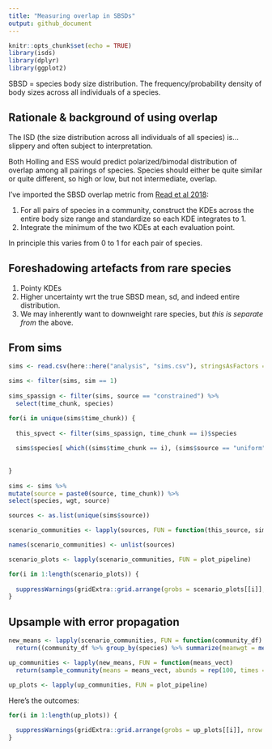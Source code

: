 ```yaml
---
title: "Measuring overlap in SBSDs"
output: github_document
---
```


```r
knitr::opts_chunk$set(echo = TRUE)
library(isds)
library(dplyr)
library(ggplot2)
```

SBSD = species body size distribution. The frequency/probability density of body sizes across all individuals of a species.

## Rationale & background of using overlap

The ISD (the size distribution across all individuals of all species) is...slippery and often subject to interpretation.

Both Holling and ESS would predict polarized/bimodal distribution of overlap among all pairings of species. Species should either be quite similar or quite different, so high or low, but not intermediate, overlap.

I've imported the SBSD overlap metric from [Read et al 2018](https://onlinelibrary.wiley.com/doi/full/10.1111/ecog.03641): 

1. For all pairs of species in a community, construct the KDEs across the entire body size range and standardize so each KDE integrates to 1. 
2. Integrate the minimum of the two KDEs at each evaluation point. 

In principle this varies from 0 to 1 for each pair of species.

## Foreshadowing artefacts from rare species

1. Pointy KDEs
2. Higher uncertainty wrt the true SBSD mean, sd, and indeed entire distribution.
3. We may inherently want to downweight rare species, but *this is separate from* the above.

## From sims

```r

sims <- read.csv(here::here("analysis", "sims.csv"), stringsAsFactors = F)

sims <- filter(sims, sim == 1)
  
sims_spassign <- filter(sims, source == "constrained") %>%
  select(time_chunk, species)

for(i in unique(sims$time_chunk)) {
  
  this_spvect <- filter(sims_spassign, time_chunk == i)$species
  
  sims$species[ which((sims$time_chunk == i), (sims$source == "uniform"))] <- this_spvect
  
  
}
  
sims <- sims %>%
mutate(source = paste0(source, time_chunk)) %>%
select(species, wgt, source)

sources <- as.list(unique(sims$source))

scenario_communities <- lapply(sources, FUN = function(this_source, sim_df) return(sim_df %>% filter(source == this_source) %>% select(-source)), sim_df =sims)

names(scenario_communities) <- unlist(sources)

scenario_plots <- lapply(scenario_communities, FUN = plot_pipeline)
```

```r
for(i in 1:length(scenario_plots)) {
  
  suppressWarnings(gridExtra::grid.arrange(grobs = scenario_plots[[i]], nrow = 1, top = grid::textGrob(names(scenario_communities)[i],gp=grid::gpar(fontsize=12))))
}

```

## Upsample with error propagation

```r

new_means <- lapply(scenario_communities, FUN = function(community_df) 
  return((community_df %>% group_by(species) %>% summarize(meanwgt = mean(wgt)) %>% ungroup())$meanwgt))

up_communities <- lapply(new_means, FUN = function(means_vect)
  return(sample_community(means = means_vect, abunds = rep(100, times = length(means_vect)))))

up_plots <- lapply(up_communities, FUN = plot_pipeline)

```
Here's the outcomes:

```r
for(i in 1:length(up_plots)) {
  
  suppressWarnings(gridExtra::grid.arrange(grobs = up_plots[[i]], nrow = 1, top = grid::textGrob(paste0(names(scenario_communities)[i], " + upsampled N"),gp=grid::gpar(fontsize=12))))
}
```

<!-- ## Many samples -->

<!-- Now let's take the same pipeline as above, run it many times, and report the edge proportion. -->

<!-- For now we'll retain all the intermediate samples. This will be unwieldly eventually, but for now I suspect I'll want to look closely at some of them. -->

<!-- ```{r many samples} -->

<!-- replicate_samples <- function(means_vect, abunds_vect, times = 100) { -->
<!--   return(replicate(sample_community(means = means_vect, abunds = abunds_vect), n = times, simplify = F)) -->
<!-- } -->

<!-- resample_community <- function(community_df) { -->
<!--   summary_df <- community_df %>% -->
<!--     group_by(species) %>% -->
<!--     summarize(meanwgt = mean(wgt), -->
<!--               abund = dplyr::n()) %>% -->
<!--     ungroup() -->

<!--   newabund <- ceiling(summary_df$abund * 50 / min(summary_df$abund)) -->

<!--   new_community <- sample_community(means = summary_df$meanwgt, abunds = newabund) -->
<!--   return(new_community) -->
<!-- } -->

<!-- set.seed(5) -->

<!-- even_sims <- lapply(scenarios, FUN = replicate_samples, abunds_vect = abunds) -->

<!-- ls_sims <- lapply(scenarios, FUN = replicate_samples, abunds_vect = ls_abunds) -->

<!-- ls_upsampled_sims <- lapply(ls_sims, FUN = function(sims_list) return(lapply(sims_list, FUN = resample_community))) -->

<!-- extract_edge_prop <- function(sims_list) { -->
<!--   return(data.frame(sim = 1:length(sims_list), edge_prop = vapply(sims_list, FUN = function(community_df) return(edge_proportion(community_overlap(community_df))), FUN.VALUE = 1))) -->
<!-- } -->

<!-- even_overlaps <- lapply(even_sims, FUN = extract_edge_prop) -->
<!-- ls_overlaps <- lapply(ls_sims, FUN = extract_edge_prop) -->
<!-- ls_up_overlaps <- lapply(ls_upsampled_sims, FUN = extract_edge_prop) -->

<!-- even_overlaps <- bind_rows(even_overlaps, .id = "source") -->
<!-- ls_overlaps <- bind_rows(ls_overlaps, .id = "source") -->
<!-- ls_up_overlaps <- bind_rows(ls_up_overlaps, .id = "source") -->

<!-- all_overlaps <- bind_rows(list(even = even_overlaps, ls = ls_overlaps, ls_up = ls_up_overlaps), .id = "sampling") -->

<!-- head(all_overlaps) -->

<!-- extract_edge_prop_w <- function(sims_list, wcol = "prod_n") { -->
<!--   return(data.frame(sim = 1:length(sims_list), edge_prop = vapply(sims_list, FUN = function(community_df) return(edge_proportion(community_overlap(community_df), weight_col = wcol)), FUN.VALUE = 1))) -->
<!-- } -->

<!-- even_overlaps_w <- lapply(even_sims, FUN = extract_edge_prop_w) -->
<!-- ls_overlaps_w <- lapply(ls_sims, FUN = extract_edge_prop_w) -->
<!-- ls_up_overlaps_w <- lapply(ls_upsampled_sims, FUN = extract_edge_prop_w) -->

<!-- even_overlaps_w <- bind_rows(even_overlaps_w, .id = "source") -->
<!-- ls_overlaps_w <- bind_rows(ls_overlaps_w, .id = "source") -->
<!-- ls_up_overlaps_w <- bind_rows(ls_up_overlaps_w, .id = "source") -->

<!-- all_overlaps_w <- bind_rows(list(even = even_overlaps_w, ls = ls_overlaps_w, ls_up = ls_up_overlaps_w), .id = "sampling") -->

<!-- head(all_overlaps_w) -->
<!-- ``` -->
<!-- ```{r show all overlaps} -->

<!-- overlaps_plot <- ggplot(data = all_overlaps, aes(x = edge_prop, fill = source)) + -->
<!--   geom_histogram(binwidth = .1, boundary = 0) + -->
<!--   xlim(-.2, 1.2) + -->
<!--   theme_bw() + -->
<!--   facet_grid(rows = vars(sampling), cols = vars(source), scales = "free_y", switch = "y") +  -->
<!--   scale_fill_viridis_d(option = "plasma", end = .8) -->
<!-- overlaps_plot -->

<!-- overlaps_w_plot <- ggplot(data = all_overlaps_w, aes(x = edge_prop, fill = source)) + -->
<!--   geom_histogram(binwidth = .1, boundary = 0) + -->
<!--   xlim(-.2, 1.2) + -->
<!--   theme_bw() + -->
<!--   facet_grid(rows = vars(sampling), cols = vars(source), scales = "free_y", switch = "y") +  -->
<!--   scale_fill_viridis_d(option = "plasma", end = .8) -->
<!-- overlaps_w_plot -->
<!-- ``` -->

<!-- #### Overlaps density plots -->

<!-- This might give a better picture than the edge prop, in that it isn't as sensitive to where you put the cutoffs. But, potentially also computationally intensive and tough to make sense of.  -->

<!-- ```{r overlap density plots} -->

<!-- extract_overlap <- function(sims_list) { -->
<!--   overlaps <- lapply(sims_list, FUN = community_overlap) -->
<!--   names(overlaps) <- 1:length(sims_list) -->
<!--   overlaps <- bind_rows(overlaps, .id = "sim") -->
<!-- } -->

<!-- even_overlaps_r <- lapply(even_sims, FUN = extract_overlap) -->
<!-- ls_overlaps_r <- lapply(ls_sims, FUN = extract_overlap) -->
<!-- ls_up_overlaps_r <- lapply(ls_upsampled_sims, FUN = extract_overlap) -->

<!-- even_overlaps_r <- bind_rows(even_overlaps_r, .id = "source") -->
<!-- ls_overlaps_r <- bind_rows(ls_overlaps_r, .id = "source") -->
<!-- ls_up_overlaps_r <- bind_rows(ls_up_overlaps_r, .id = "source") -->

<!-- all_overlaps_r <- bind_rows(list(even = even_overlaps_r, ls = ls_overlaps_r, ls_up = ls_up_overlaps_r), .id = "sampling") -->

<!-- all_overlaps_r <- all_overlaps_r %>% -->
<!--   mutate(sim_source_even = paste0(source, sampling, sim), -->
<!--          prod_n = floor(prod_n/46)) -->

<!-- raw_density_plot <- ggplot(data = all_overlaps_r, aes(x = overlap, y = stat(scaled), color = source, group = sim_source_even)) + -->
<!--   geom_density(alpha = 0, size = .03, n = 16) + -->
<!--   xlim(-.2, 1.2) + -->
<!--   theme_bw() + -->
<!--   facet_wrap(vars(sampling, source), scales = "free_y", strip.position = "top") +  -->
<!--   scale_fill_viridis_d(option = "plasma", end = .8) + -->
<!--   geom_vline(xintercept = c(.2, .7), color = "black") -->
<!-- raw_density_plot -->

<!-- all_overlaps_scaled <- data.frame( -->
<!--   sampling = rep(all_overlaps_r$sampling, times = all_overlaps_r$total_n), -->
<!--   source = rep(all_overlaps_r$source, times = all_overlaps_r$total_n), -->
<!--   sim_source_sampling = rep(all_overlaps_r$sim_source_even, times = all_overlaps_r$total_n), -->
<!--   overlap = rep(all_overlaps_r$overlap, times = all_overlaps_r$total_n) -->
<!-- ) -->

<!-- scaled_density_plot <-  ggplot(data = all_overlaps_scaled, aes(x = overlap, y = stat(scaled), color = source, group = sim_source_sampling)) + -->
<!--   geom_density(alpha = 0, size = .03, n = 16) + -->
<!--   xlim(-.2, 1.2) + -->
<!--   theme_bw() + -->
<!--   facet_wrap(vars(sampling, source), scales = "free_y", strip.position = "top") +  -->
<!--   scale_fill_viridis_d(option = "plasma", end = .8) + -->
<!--   geom_vline(xintercept = c(.2, .7), color = "black") -->
<!-- scaled_density_plot -->
<!-- ``` -->

